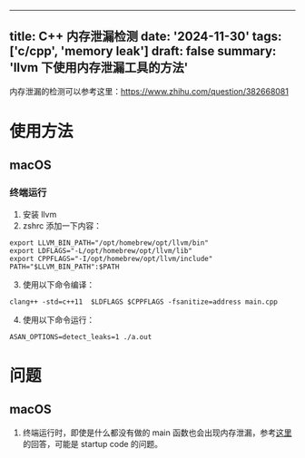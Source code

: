 
---
title: C++ 内存泄漏检测
date: '2024-11-30'
tags: ['c/cpp', 'memory leak']
draft: false
summary: 'llvm 下使用内存泄漏工具的方法'
---

内存泄漏的检测可以参考这里：https://www.zhihu.com/question/382668081

# 使用方法

## macOS

### 终端运行

1. 安装 llvm
2. zshrc 添加一下内容：

```shell
export LLVM_BIN_PATH="/opt/homebrew/opt/llvm/bin"
export LDFLAGS="-L/opt/homebrew/opt/llvm/lib"
export CPPFLAGS="-I/opt/homebrew/opt/llvm/include"
PATH="$LLVM_BIN_PATH":$PATH
```

3. 使用以下命令编译：

```shell
clang++ -std=c++11  $LDFLAGS $CPPFLAGS -fsanitize=address main.cpp
```

4. 使用以下命令运行：

```shell
ASAN_OPTIONS=detect_leaks=1 ./a.out
```

# 问题

## macOS

1. 终端运行时，即使是什么都没有做的 main 函数也会出现内存泄漏，参考[这里](https://stackoverflow.com/a/36897737/14419237)的回答，可能是 startup code 的问题。
